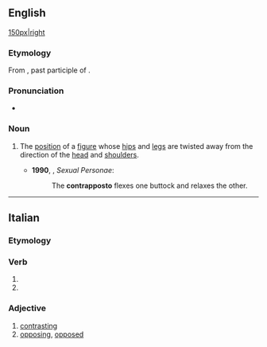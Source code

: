 ==English==
{{wikipedia}}
[[file:David_von_Michelangelo.jpg|150px|right]]

===Etymology===
From {{etyl|it|en}} {{m|it|contrapposto}}, past participle of {{m|it|contrapporre}}.

===Pronunciation===
* {{a|UK}} {{IPA|/kɒntɹəˈpɒstəʊ/|lang=en}}

===Noun===
{{en-noun|contrapposto|contrapposti}}

# {{lb|en|arts}} The [[position]] of a [[figure]] whose [[hip]]s and [[leg]]s are twisted away from the direction of the [[head]] and [[shoulder]]s. {{defdate|from 20th c.}}
#* '''1990''', {{w|Camille Paglia}}, ''Sexual Personae'':
#*: The '''contrapposto''' flexes one buttock and relaxes the other.

----

==Italian==

===Etymology===
{{prefix|contra|posto|lang=it}}

===Verb===
{{it-pp|contrappost}}

# {{past participle of|contrapporre|lang=it|nocat=1}}
# {{past participle of|contrapporsi|lang=it|nocat=1}}

===Adjective===
{{it-adj|contrappost}}

# [[contrasting]]
# [[opposing]], [[opposed]]